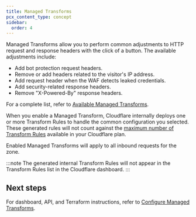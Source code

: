 ```yaml
---
title: Managed Transforms
pcx_content_type: concept
sidebar:
  order: 4
---
```


Managed Transforms allow you to perform common adjustments to HTTP request and response headers with the click of a button. The available adjustments include:

- Add bot protection request headers.
- Remove or add headers related to the visitor's IP address.
- Add request header when the WAF detects leaked credentials.
- Add security-related response headers.
- Remove "X-Powered-By" response headers.

For a complete list, refer to [Available Managed Transforms](/rules/transform/managed-transforms/reference/).

When you enable a Managed Transform, Cloudflare internally deploys one or more Transform Rules to handle the common configuration you selected. These generated rules will not count against the [maximum number of Transform Rules](/rules/transform/#availability) available in your Cloudflare plan.

Enabled Managed Transforms will apply to all inbound requests for the zone.

:::note
The generated internal Transform Rules will not appear in the Transform Rules list in the Cloudflare dashboard.
:::

## Next steps

For dashboard, API, and Terraform instructions, refer to [Configure Managed Transforms](/rules/transform/managed-transforms/configure/).
